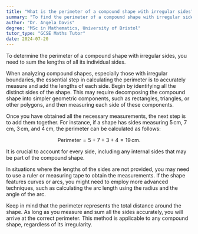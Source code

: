 ```yaml
---
title: "What is the perimeter of a compound shape with irregular sides?"
summary: "To find the perimeter of a compound shape with irregular sides, add the lengths of all its sides."
author: "Dr. Angela Davis"
degree: "MSc in Mathematics, University of Bristol"
tutor_type: "GCSE Maths Tutor"
date: 2024-07-20
---
```


To determine the perimeter of a compound shape with irregular sides, you need to sum the lengths of all its individual sides.

When analyzing compound shapes, especially those with irregular boundaries, the essential step in calculating the perimeter is to accurately measure and add the lengths of each side. Begin by identifying all the distinct sides of the shape. This may require decomposing the compound shape into simpler geometric components, such as rectangles, triangles, or other polygons, and then measuring each side of these components.

Once you have obtained all the necessary measurements, the next step is to add them together. For instance, if a shape has sides measuring $5 \, \text{cm}$, $7 \, \text{cm}$, $3 \, \text{cm}$, and $4 \, \text{cm}$, the perimeter can be calculated as follows:

$$
\text{Perimeter} = 5 + 7 + 3 + 4 = 19 \, \text{cm}.
$$

It is crucial to account for every side, including any internal sides that may be part of the compound shape.

In situations where the lengths of the sides are not provided, you may need to use a ruler or measuring tape to obtain the measurements. If the shape features curves or arcs, you might need to employ more advanced techniques, such as calculating the arc length using the radius and the angle of the arc.

Keep in mind that the perimeter represents the total distance around the shape. As long as you measure and sum all the sides accurately, you will arrive at the correct perimeter. This method is applicable to any compound shape, regardless of its irregularity.
    
